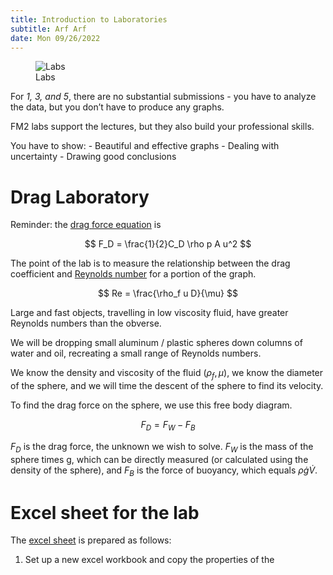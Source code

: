 ```yaml
---
title: Introduction to Laboratories
subtitle: Arf Arf
date: Mon 09/26/2022
---
```


![Labs](https://www.scotsman.com/webimg/b25lY21zOjVlZTJiZmUyLTBhYzEtNGE0YS04NzNmLTllMzdjOTU5NTVmYzo0NTg5Mzk1NC0xYTA5LTQ0NGEtOWIxMi00NThjOGViZWY3MTA=.jpg?width=1200&enable=upscale)

For *1, 3, and 5*, there are no substantial submissions - you have to analyze the data, but you don't have to produce any graphs. 

FM2 labs support the lectures, but they also build your professional skills. 

You have to show:
- Beautiful and effective graphs
- Dealing with uncertainty
- Drawing good conclusions

# Drag Laboratory

Reminder: the [drag force equation](1_2_Flow_Fields.qmd#drag-force-equation) is 

$$
F_D = \frac{1}{2}C_D \rho p A u^2
$$

The point of the lab is to measure the relationship between the drag coefficient and [Reynolds number](1_2_Flow_Fields.qmd#reynolds-number) for a portion of the graph.

$$
Re = \frac{\rho_f u D}{\mu}
$$

Large and fast objects, travelling in low viscosity fluid, have greater Reynolds numbers than the obverse.

We will be dropping small aluminum / plastic spheres down columns of water and oil, recreating a small range of Reynolds numbers.

We know the density and viscosity of the fluid ($\rho_f, \mu$), we know the diameter of the sphere, and we will time the descent of the sphere to find its velocity.

To find the drag force on the sphere, we use this free body diagram.

$$
F_D = F_W - F_B
$$

$F_D$ is the drag force, the unknown we wish to solve. $F_W$ is the mass of the sphere times g, which can be directly measured (or calculated using the density of the sphere), and $F_B$ is the force of buoyancy, which equals $\rho \dot g \dot V$.

# Excel sheet for the lab

The [excel sheet](Sample_Lab_F1.xlsx) is prepared as follows:

1. Set up a new excel workbook and copy the properties of the 

